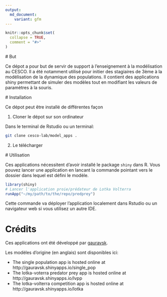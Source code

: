 ```yaml
---
output:
  md_document:
    variant: gfm 
---
```


<!-- README.md is generated from README.Rmd. Please edit that file -->

```r
knitr::opts_chunk$set(
  collapse = TRUE,
  comment = "#>"
)
```

# But

Ce dépot a pour but de servir de support à l'enseignement à la modélisation au
CESCO. Il a été notamment utilisé pour initier des stagiaires de 3ème à la
modélisation de la dynamique des populations. Il contient des applications shiny
permettant de simuler des modèles tout en modifiant les valeurs de paramètres à la souris.

# Installation

Ce dépot peut être installé de différentes façon

1. Cloner le dépot sur son ordinateur

Dans le terminal de Rstudio ou un terminal:

```bash
git clone cesco-lab/model_apps . 
```

2. Le télécharger



# Utilisation

Ces applications nécessitent d'avoir installé le package `shiny` dans R.
Vous pouvez lancer une application en lancant la commande pointant vers le
dossier dans lequel est défini le modèle. 

```r
library(shiny)
# Lancer l'application proie/prédateur de Lotka Volterra
runApp("~/my/path/to/the/repo/predprey")
```

Cette commande va déployer l'application localement dans Rstudio ou un
navigateur web si vous utilisez un autre IDE. 


# Crédits

Ces applications ont été développé par [gauravsk](http://github.com/gauravsk).

Les modèles d'origine (en anglais) sont disponibles ici:  

- The single population app is hosted online at http://gauravsk.shinyapps.io/single_pop
- The lotka-voterra predator prey app is hosted online at http://gauravsk.shinyapps.io/lvpp
- The lotka-volterra competition app is hosted online at http://gauravsk.shinyapps.io/lotka

